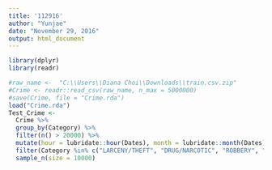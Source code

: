 ---
title: '112916'
author: "Yunjae"
date: "November 29, 2016"
output: html_document
---

```{r include = FALSE}
library(dplyr)
library(readr)
```

```{r}
#raw_name <-  "C:\\Users\\Diana Choi\\Downloads\\train.csv.zip"
#Crime <- readr::read_csv(raw_name, n_max = 5000000)
#save(Crime, file = "Crime.rda")
load("Crime.rda")
Test_Crime <-
  Crime %>% 
  group_by(Category) %>%
  filter(n() > 20000) %>%
  mutate(hour = lubridate::hour(Dates), month = lubridate::month(Dates)) %>%
  filter(Category %in% c("LARCENY/THEFT", "DRUG/NARCOTIC", "ROBBERY", "BURGLARY", "ASSAULT")) %>%
  sample_n(size = 10000)

```